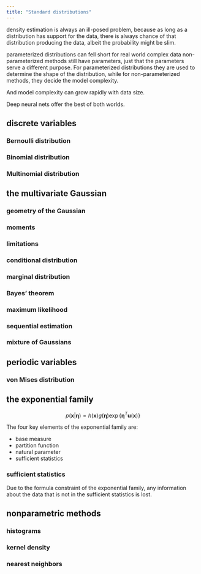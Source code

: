 ```yaml
---
title: "Standard distributions"
---
```


density estimation is always an ill-posed problem, because as long as a distribution has support for the data, there is always chance of that distribution producing the data, albeit the probability might be slim.

parameterized distributions can fell short for real world complex data non-parameterized methods still have parameters, just that the parameters serve a different purpose. For parameterized distributions they are used to determine the shape of the distribution, while for non-parameterized methods, they decide the model complexity.

And model complexity can grow rapidly with data size.

Deep neural nets offer the best of both worlds.

## discrete variables

### Bernoulli distribution

### Binomial distribution

### Multinomial distribution

## the multivariate Gaussian

### geometry of the Gaussian

### moments

### limitations

### conditional distribution

### marginal distribution

### Bayes' theorem

### maximum likelihood

### sequential estimation

### mixture of Gaussians

## periodic variables

### von Mises distribution

## the exponential family

$$
p(\mathbf{x}|\mathbf{\eta}) = h(\mathbf{x})g(\mathbf{\eta}) \exp\{\mathbf{\eta}^T \mathbf{u}(\mathbf{x})\}
$$

The four key elements of the exponential family are:

- base measure
- partition function
- natural parameter
- sufficient statistics

### sufficient statistics

Due to the formula constraint of the exponential family, any information about the data that is not in the sufficient statistics is lost.

## nonparametric methods

### histograms

### kernel density

### nearest neighbors
